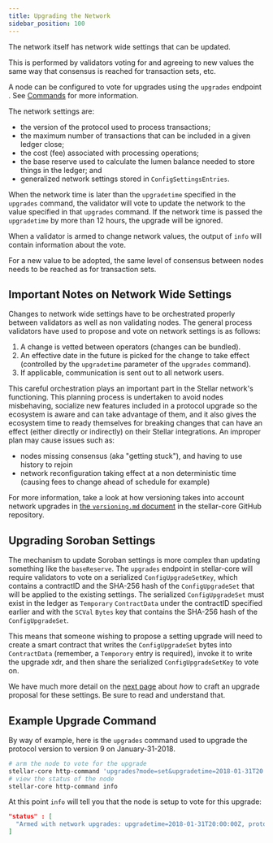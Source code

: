 ```yaml
---
title: Upgrading the Network
sidebar_position: 100
---
```


The network itself has network wide settings that can be updated.

This is performed by validators voting for and agreeing to new values the same way that consensus is reached for transaction sets, etc.

A node can be configured to vote for upgrades using the `upgrades` endpoint . See [Commands](./commands.mdx) for more information.

The network settings are:

- the version of the protocol used to process transactions;
- the maximum number of transactions that can be included in a given ledger close;
- the cost (fee) associated with processing operations;
- the base reserve used to calculate the lumen balance needed to store things in the ledger; and
- generalized network settings stored in `ConfigSettingsEntries`.

When the network time is later than the `upgradetime` specified in the `upgrades` command, the validator will vote to update the network to the value specified in that `upgrades` command. If the network time is passed the `upgradetime` by more than 12 hours, the upgrade will be ignored.

When a validator is armed to change network values, the output of `info` will contain information about the vote.

For a new value to be adopted, the same level of consensus between nodes needs to be reached as for transaction sets.

## Important Notes on Network Wide Settings

Changes to network wide settings have to be orchestrated properly between validators as well as non validating nodes. The general process validators have used to propose and vote on network settings is as follows:

1. A change is vetted between operators (changes can be bundled).
2. An effective date in the future is picked for the change to take effect (controlled by the `upgradetime` parameter of the `upgrades` command).
3. If applicable, communication is sent out to all network users.

This careful orchestration plays an important part in the Stellar network's functioning. This planning process is undertaken to avoid nodes misbehaving, socialize new features included in a protocol upgrade so the ecosystem is aware and can take advantage of them, and it also gives the ecosystem time to ready themselves for breaking changes that can have an effect (either directly or indirectly) on their Stellar integrations. An improper plan may cause issues such as:

- nodes missing consensus (aka "getting stuck"), and having to use history to rejoin
- network reconfiguration taking effect at a non deterministic time (causing fees to change ahead of schedule for example)

For more information, take a look at how versioning takes into account network upgrades in [the `versioning.md` document](https://github.com/stellar/stellar-core/blob/master/docs/versioning.md) in the stellar-core GitHub repository.

## Upgrading Soroban Settings

The mechanism to update Soroban settings is more complex than updating something like the `baseReserve`. The `upgrades` endpoint in stellar-core will require validators to vote on a serialized `ConfigUpgradeSetKey`, which contains a contractID and the SHA-256 hash of the `ConfigUpgradeSet` that will be applied to the existing settings. The serialized `ConfigUpgradeSet` must exist in the ledger as `Temporary` `ContractData` under the contractID specified earlier and with the `SCVal` `Bytes` key that contains the SHA-256 hash of the `ConfigUpgradeSet`.

This means that someone wishing to propose a setting upgrade will need to create a smart contract that writes the `ConfigUpgradeSet` bytes into `ContractData` (remember, a `Temporory` entry is required), invoke it to write the upgrade xdr, and then share the serialized `ConfigUpgradeSetKey` to vote on.

We have much more detail on the [next page](./soroban-settings.mdx) about _how_ to craft an upgrade proposal for these settings. Be sure to read and  understand that.

## Example Upgrade Command

By way of example, here is the `upgrades` command used to upgrade the protocol version to version 9 on January-31-2018.

```bash
# arm the node to vote for the upgrade
stellar-core http-command 'upgrades?mode=set&upgradetime=2018-01-31T20:00:00Z&protocolversion=9'
# view the status of the node
stellar-core http-command info
```

At this point `info` will tell you that the node is setup to vote for this upgrade:

```json
"status" : [
  "Armed with network upgrades: upgradetime=2018-01-31T20:00:00Z, protocolversion=9"
]
```
